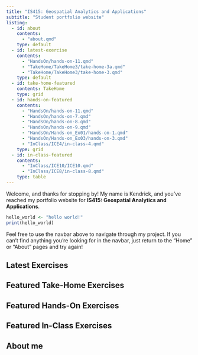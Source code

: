```yaml
---
title: "IS415: Geospatial Analytics and Applications"
subtitle: "Student portfolio website"
listing:
  - id: about
    contents:
      - "about.qmd"
    type: default
  - id: latest-exercise
    contents:
      - "HandsOn/hands-on-11.qmd"
      - "TakeHome/TakeHome3/take-home-3a.qmd"
      - "TakeHome/TakeHome3/take-home-3.qmd"
    type: default
  - id: take-home-featured
    contents: TakeHome
    type: grid
  - id: hands-on-featured
    contents:
      - "HandsOn/hands-on-11.qmd"
      - "HandsOn/hands-on-7.qmd"
      - "HandsOn/hands-on-8.qmd"
      - "HandsOn/hands-on-9.qmd"
      - "HandsOn/Hands-on_Ex01/hands-on-1.qmd"
      - "HandsOn/Hands-on_Ex03/hands-on-3.qmd"
      - "InClass/ICE4/in-class-4.qmd"
    type: grid
  - id: in-class-featured
    contents:
      - "InClass/ICE10/ICE10.qmd"
      - "InClass/ICE8/in-class-8.qmd"
    type: table
---
```


Welcome, and thanks for stopping by! My name is Kendrick, and you've reached my portfolio website for **IS415: Geospatial Analytics and Applications**.

```r
hello_world <- "hello world!"
print(hello_world)
```

Feel free to use the navbar above to navigate through my project. If you can't find anything you're looking for in the navbar, just return to the "Home" or "About" pages and try again!

## Latest Exercises

:::{#latest-exercise}
:::

## Featured Take-Home Exercises

:::{#take-home-featured}
:::

## Featured Hands-On Exercises

:::{#hands-on-featured}
:::

## Featured In-Class Exercises

::: {#in-class-featured}
:::

## About me

:::{#about}
:::